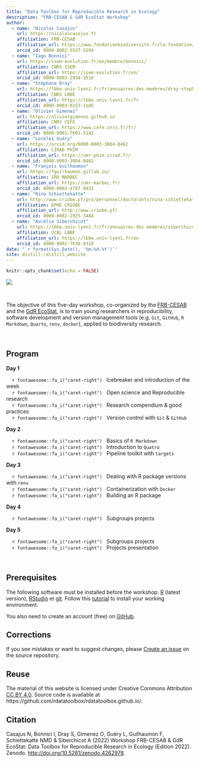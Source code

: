 ```yaml
---
title: "Data Toolbox for Reproducible Research in Ecology"
description: "FRB-CESAB & GdR EcoStat Workshop"
author:
  - name: "Nicolas Casajus"
    url: https://nicolascasajus.fr
    affiliation: FRB-CESAB
    affiliation_url: https://www.fondationbiodiversite.fr/la-fondation/le-cesab/
    orcid_id: 0000-0002-5537-5294
  - name: "Iago Bonnici"
    url: https://isem-evolution.fr/en/membre/bonnici/
    affiliation: CNRS ISEM
    affiliation_url: https://isem-evolution.fr/en/
    orcid_id: 0000-0003-2934-351X
  - name: "Stéphane Dray"
    url: https://lbbe.univ-lyon1.fr/fr/annuaires-des-membres/dray-stephane
    affiliation: CNRS LBBE
    affiliation_url: https://lbbe.univ-lyon1.fr/fr
    orcid_id: 0000-0003-0153-1105
  - name: "Olivier Gimenez"
    url: https://oliviergimenez.github.io
    affiliation: CNRS CEFE
    affiliation_url: https://www.cefe.cnrs.fr/fr/
    orcid_id: 0000-0001-7001-5142
  - name: "Loreleï Guéry"
    url: https://orcid.org/0000-0003-3004-8462
    affiliation: CIRAD PHIM
    affiliation_url: https://umr-phim.cirad.fr/
    orcid_id: 0000-0003-3004-8462
  - name: "François Guilhaumon"
    url: https://fguilhaumon.gitlab.io/
    affiliation: IRD MARBEC
    affiliation_url: https://umr-marbec.fr/
    orcid_id: 0000-0003-4707-8932
  - name: "Nina Schiettekatte"
    url: http://www.criobe.pf/pro/personnel/doctorants/nina-schiettekatte/
    affiliation: EPHE CRIOBE
    affiliation_url: http://www.criobe.pf/
    orcid_id: 0000-0002-1925-3484
  - name: "Aurélie Siberchicot"
    url: https://lbbe.univ-lyon1.fr/fr/annuaires-des-membres/siberchicot-aurelie
    affiliation: UCBL LBBE
    affiliation_url: https://lbbe.univ-lyon1.fr/en
    orcid_id: 0000-0002-7638-8318
date: "`r format(Sys.Date(), '%m-%d-%Y')`"
site: distill::distill_website
---
```


```r
knitr::opts_chunk$set(echo = FALSE)
```



![](img/banner-rdatatoolbox_150dpi.png)



<br />



The objective of this five-day workshop, co-organized by the 
[FRB-CESAB](https://www.fondationbiodiversite.fr/en/about-the-foundation/le-cesab/)
and the
[GdR EcoStat](https://sites.google.com/site/gdrecostat/), 
is to train young researchers in reproducibility, software development and 
version management tools (e.g. `Git`, `GitHub`, `R Markdown`, `Quarto`, `renv`, `docker`), 
applied to biodiversity research.


<br />



## Program



**Day 1**

&nbsp;&nbsp;&nbsp;&nbsp;`r fontawesome::fa_i("caret-right")` &nbsp;
Icebreaker and introduction of the week
<br/>&nbsp;&nbsp;&nbsp;&nbsp;`r fontawesome::fa_i("caret-right")` &nbsp;
Open science and Reproducible research
<br/>&nbsp;&nbsp;&nbsp;&nbsp;`r fontawesome::fa_i("caret-right")` &nbsp;
Research compendium & good practices
<br/>&nbsp;&nbsp;&nbsp;&nbsp;`r fontawesome::fa_i("caret-right")` &nbsp;
Version control with `Git` & `GitHub`



**Day 2**

&nbsp;&nbsp;&nbsp;&nbsp;`r fontawesome::fa_i("caret-right")` &nbsp;
Basics of `R Markdown`
<br/>&nbsp;&nbsp;&nbsp;&nbsp;`r fontawesome::fa_i("caret-right")` &nbsp;
Introduction to `Quatro`
<br/>&nbsp;&nbsp;&nbsp;&nbsp;`r fontawesome::fa_i("caret-right")` &nbsp;
Pipeline toolkit with `targets`



**Day 3**

&nbsp;&nbsp;&nbsp;&nbsp;`r fontawesome::fa_i("caret-right")` &nbsp;
Dealing with R package versions with `renv`
<br/>&nbsp;&nbsp;&nbsp;&nbsp;`r fontawesome::fa_i("caret-right")` &nbsp;
Containerization with `Docker`
<br/>&nbsp;&nbsp;&nbsp;&nbsp;`r fontawesome::fa_i("caret-right")` &nbsp;
Building an R package



**Day 4**

&nbsp;&nbsp;&nbsp;&nbsp;`r fontawesome::fa_i("caret-right")` &nbsp;
Subgroups projects



**Day 5**

&nbsp;&nbsp;&nbsp;&nbsp;`r fontawesome::fa_i("caret-right")` &nbsp;
Subgroups projects
<br/>&nbsp;&nbsp;&nbsp;&nbsp;`r fontawesome::fa_i("caret-right")` &nbsp;
Projects presentation



<br/>



## Prerequisites


The following software must be installed before the workshop:
[R](https://cran.r-project.org/) (latest version), 
[RStudio](https://rstudio.com/products/rstudio/download/) et 
[git](https://git-scm.com/downloads).
Follow this [tutorial](instructions.html) to install your working environment.

You also need to create an account (free) on [GitHub](https://github.com/signup).



## Corrections {.appendix}


If you see mistakes or want to suggest changes, please 
[Create an issue](https://github.com/rdatatoolbox/rdatatoolbox.github.io/issues)
on the source repository.



## Reuse {.appendix}



The material of this website is licensed under Creative Commons Attribution 
[CC BY 4.0](https://creativecommons.org/licenses/by/4.0/).
Source code is available at https://github.com/rdatatoolbox/rdatatoolbox.github.io/.


## Citation {.appendix}



Casajus N, Bonnici I, Dray S, Gimenez O, Guéry L, Guilhaumon F, Schiettekatte NMD & Siberchicot A (2022) 
Workshop FRB-CESAB & GdR EcoStat: Data Toolbox for Reproducible Research in 
Ecology (Edition 2022). 
Zenodo. <http://doi.org/10.5281/zenodo.4262978>.
